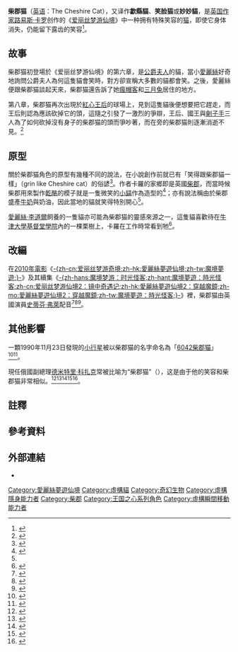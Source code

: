 {{NoteTA
|G1=Show
}}
{{expand|time=2014-09-18T08:21:46+00:00}}
{{Infobox character
| name        = 柴郡猫<br>（Cheshire Cat）
| series      = [[愛麗絲夢遊仙境|愛麗絲夢遊仙境]]
| image       = File:Tennel Cheshire proof.png
| caption     = 1866年[[约翰·坦尼尔|约翰·坦尼尔]]画的笑脸猫。
| first       = 《[[爱丽丝梦游仙境|爱丽丝梦游仙境]]》
| creator     = [[路易斯·卡罗|路易斯·卡罗]]
| portrayer   =
| nickname    =
| alias       =
| affiliation = [[公爵夫人_(愛麗絲夢遊仙境)|公爵夫人]]
| species     = [[英国短毛猫|英国短毛猫]]
| gender       = 雄性{{noteTag|紅心女王於書中曾大喊「砍掉'''他'''的頭！」(Off with '''his''' head!)。}}
| nationality = [[仙境_(虛構世界)|仙境]]
}}
'''柴郡猫'''（[[英语|英语]]：The Cheshire Cat），又译作'''歙縣貓'''、'''笑脸猫'''或'''妙妙貓'''，是[[英国|英国]][[作家|作家]][[路易斯·卡罗|路易斯·卡罗]]创作的《[[爱丽丝梦游仙境|爱丽丝梦游仙境]]》中一种拥有特殊笑容的[[猫|猫]]，即使它身体消失，仍能留下露齿的笑容<ref>{{Cite news|url=http://www.alice-in-wonderland.net/resources/analysis/character-descriptions/cheshire-cat/|title=Cheshire Cat|newspaper=Alice-in-Wonderland.net|accessdate=2018-05-15|language=en-US|archive-date=2021-01-24|archive-url=https://web.archive.org/web/20210124144846/https://www.alice-in-wonderland.net/resources/analysis/character-descriptions/cheshire-cat/|dead-url=no}}</ref>。

==故事==

柴郡猫初登場於《爱丽丝梦游仙境》的第六章，是[[公爵夫人_(愛麗絲夢遊仙境)|公爵夫人]]的貓，當小[[愛麗絲·金斯利|愛麗絲]]好奇地詢問公爵夫人為何這隻貓會笑時，對方卻宣稱大多數的貓都會笑。之後，愛麗絲便跟柴郡猫談起天來，柴郡猫還告訴了她[[瘋帽客_(愛麗絲夢遊仙境)|瘋帽客]]和[[三月兔_(愛麗絲夢遊仙境)|三月兔]]居住的地方。

第八章，柴郡猫再次出現於[[紅心王后|紅心王后]]的球場上，{{le|紅心國王|King of Hearts (Alice's Adventures in Wonderland)}}見到這隻貓後便想要把它趕走，而王后則認為應該砍掉它的頭，這隨之引發了一激烈的爭辯，王后、國王與[[劊子手|劊子手]]三人為了如何砍掉沒有身子的柴郡猫的頭而爭吵著，而在旁的柴郡猫則逐漸消逝不見。<ref>{{Cite book|title=愛麗絲漫遊奇境記|last=卡羅爾|publisher=連環畫出版社|year=2006年6月|isbn=7-5056-0600-X|location=北京}}</ref>

==原型==
關於柴郡猫角色的原型有幾種不同的說法，在小說創作前就已有「笑得跟柴郡貓一樣」（grin like Cheshire cat）的俗諺<ref name=":0">{{Cite news|url=https://www.thenewslens.com/article/45689|title=《愛麗絲夢遊仙境》極富魅力的角色們，可能的現實人物原型是誰？|date=2016-08-04|newspaper=The News Lens 關鍵評論網|accessdate=2018-05-15|language=zh-TW|archive-date=2018-07-03|archive-url=https://web.archive.org/web/20180703050742/https://www.thenewslens.com/article/45689|dead-url=no}}</ref>。作者卡羅的家鄉即是英國[[柴郡|柴郡]]，而當時候柴郡用來製作[[乾酪|乾酪]]的模子就是一隻微笑的[[小貓|小貓]]作為造型的<ref>{{Cite book|title=100隻傳說中的貓|last=斯蒂芬·薩爾維亞蒂|publisher=晨星|year=2006年4月|isbn=986-177-003-8|location=臺中|pages=100}}</ref>；亦有說法稱由於柴郡盛產[[牛奶|牛奶]]與奶油，因此當地的貓就笑得特別開心<ref name=":0" />。

[[愛麗絲·李道爾|愛麗絲·李道爾]]飼養的一隻貓亦可能為柴郡猫的靈感來源之一，這隻貓喜歡待在[[牛津大學|牛津大學]][[牛津大学基督堂学院|基督堂學院]]內的一棵栗樹上，卡羅在工作時常看到牠<ref name="幸佳慧">{{Cite book|title=掉進兔子洞：幸佳慧帶路，跟著經典童書游英國|last=幸佳慧|publisher=天下|year=2012年8月|isbn=978-986-241-578-8|location=臺北}}</ref>{{Rp|28}}。

== 改編 ==
在[[2010年電影|2010年電影]]《[[魔境夢遊|-{zh-cn:爱丽丝梦游奇境;zh-hk:愛麗絲夢遊仙境;zh-tw:魔境夢遊;}-]]》及其續集《[[魔境夢遊：時光怪客|-{zh-hans:魔境梦游：时光怪客;zh-hant:魔境夢遊：時光怪客;zh-cn:爱丽丝梦游仙境2：镜中奇遇记;zh-hk:愛麗絲夢遊仙境2：穿越魔鏡;zh-mo:愛麗絲夢遊仙境2：穿越魔鏡;zh-tw:魔境夢遊：時光怪客;}-]]》裡，柴郡猫由英國演員[[史蒂芬·弗萊|史蒂芬·弗萊]]配音<ref>{{Cite web|url=http://www.imdb.com/character/ch0012248|title=The Cheshire Cat (Character)|accessdate=2018-05-29|publisher=IMDB|archiveurl=https://web.archive.org/web/20170409025406/http://www.imdb.com/character/ch0012248|archivedate=2017-04-09}}</ref><ref>{{Cite news|url=http://herocomplex.latimes.com/uncategorized/tim-burton-says-hello-kitty-cheshire-cat-taps-into-my-hatred-of-cats/|title=Tim Burton says hello kitty: ‘The Cheshire Cat taps into…my hatred of cats’|date=2010-02-16|newspaper=Los Angeles Times|accessdate=2018-05-29|language=en-US|archive-date=2018-09-30|archive-url=https://web.archive.org/web/20180930193419/http://herocomplex.latimes.com/uncategorized/tim-burton-says-hello-kitty-cheshire-cat-taps-into-my-hatred-of-cats/|dead-url=no}}</ref><ref>{{Cite news|url=https://www.dailymail.co.uk/tvshowbiz/article-1252091/Alices-weird-wonderland-Why-scenes-row-Tim-Burtons-fantastical-film-disappear-cinemas-fast-Cheshire-Cat.html|title=Alice's very weird wonderland: Why a behind-the-scenes row might see Tim Burton's most fantastical film yet disappear from cinemas as fast as the Cheshire Cat|date=2010-02-20|newspaper=Mail Online|accessdate=2018-10-07|archive-date=2021-02-27|archive-url=https://web.archive.org/web/20210227004021/https://www.dailymail.co.uk/tvshowbiz/article-1252091/Alices-weird-wonderland-Why-scenes-row-Tim-Burtons-fantastical-film-disappear-cinemas-fast-Cheshire-Cat.html|dead-url=no}}</ref>。

==其他影響==
一顆1990年11月23日發現的[[小行星|小行星]]被以柴郡猫的名字命名為「[[小行星6042|6042柴郡猫]]」<ref>{{Cite web|url=http://www.minorplanetcenter.net/db_search/show_object?object_id=6042|title=(6042) Cheshirecat = 1990 WW2|accessdate=2018-10-07|publisher=[[小行星中心|小行星中心]]|language=en|archive-date=2016-03-03|archive-url=https://web.archive.org/web/20160303205252/http://www.minorplanetcenter.net/db_search/show_object?object_id=6042|dead-url=no}}</ref><ref>{{Cite book|url=https://link.springer.com/referenceworkentry/10.1007/978-3-540-29925-7_5607|title=Dictionary of Minor Planet Names|date=2003|publisher=Springer Berlin Heidelberg|isbn=9783540002383|location=Berlin, Heidelberg|pages=505–505|language=en|chapter=(6042) Cheshirecat|doi=10.1007/978-3-540-29925-7_5607|access-date=2018-10-07|archive-date=2019-05-31|archive-url=https://web.archive.org/web/20190531001815/https://link.springer.com/referenceworkentry/10.1007/978-3-540-29925-7_5607|dead-url=no}}</ref>。

現任俄國副總理[[德米特里·科扎克|德米特里·科扎克]]常被比喻为“柴郡猫”（{{lang-ru|Чеширский кот}}），这是由于他的笑容和柴郡猫非常相似。<ref name=CheshireCatVlast>{{cite news | last = Работнова | first = Виктория владимировна | title = В ПИТЕРЕ ЕГО СРАВНИВАЛИ С ЧЕШИРСКИМ КОТОМ: Казалось, улыбка Дмитрия Козака оставалась висеть в воздухе даже после того, как ее хозяин уже попрощался и убежал | language = ru | url = http://2003.novayagazeta.ru/nomer/2003/84n/n84n-s05.shtml | newspaper = [[新报_(俄罗斯)|Novaya Gazeta]] | location = Moscow | date = 2003-11-10 | accessdate = 2016-03-26 | archive-url = https://web.archive.org/web/20170124040051/http://2003.novayagazeta.ru/nomer/2003/84n/n84n-s05.shtml | archive-date = 2017-01-24 | dead-url = yes }}</ref><ref name=PerebezhchikKozak>{{cite web | title = Козак Дмитрий Николаевич | url = http://perebezhchik.ru/person/kozak-dmitriy-nikolaevich/ | language = ru | publisher = perebezhchik.ru | accessdate = 2016-03-26 | archive-date = 2016-04-11 | archive-url = https://web.archive.org/web/20160411023734/http://perebezhchik.ru/person/kozak-dmitriy-nikolaevich/ | dead-url = no }}</ref><ref name=KompromatPutinPower>{{cite web | last = Илья | first = Булавинов | title = Колода РФ. "Питерские" (трефы) | url = http://www.compromat.ru/page_13970.htm | language = ru | publisher = compromat.ru | accessdate = 2016-03-26 | archive-date = 2016-04-07 | archive-url = https://web.archive.org/web/20160407180349/http://www.compromat.ru/page_13970.htm | dead-url = no }}</ref><ref name=KommersantBulavinov>{{cite news | last = Булавинов | first = Илья | title = Колода Российской Федерации | url = http://www.kommersant.ru/doc/432263 | language = ru | newspaper = [[生意人报|Kommersant]] | date = 2003-01-12 | accessdate = 2016-03-26 | archive-date = 2016-04-06 | archive-url = https://web.archive.org/web/20160406195548/http://www.kommersant.ru/doc/432263 | dead-url = no }}</ref><ref name=NewsRuKozakPutin>{{cite news | title = "Вертикаль власти" становится тверже: Путин и Козак будут выявлять неугодных губернаторов, составляя рейтинг | url = http://www.newsru.com/russia/11apr2008/vertical.html | language = ru | publisher = NEWSru | location = Moscow | date = 2008-04-11 | accessdate = 2016-03-26 | archive-date = 2016-04-08 | archive-url = https://web.archive.org/web/20160408045625/http://www.newsru.com/russia/11apr2008/vertical.html | dead-url = no }}</ref>。

==註釋==
{{NoteFoot}}
==參考資料==
{{Reflist|2}}

==外部連結==
{{Commons category|Cheshire Cat}}
* {{Imdb character|0012248}}{{en}}

{{愛麗絲夢遊仙境}}
{{Portal bar|貓|小說|英國|border=no}}

{{DEFAULTSORT:Cheshire Cat}}
[[Category:愛麗絲夢遊仙境|Category:愛麗絲夢遊仙境]]
[[Category:虛構貓|Category:虛構貓]]
[[Category:奇幻生物|Category:奇幻生物]]
[[Category:虛構隱身能力者|Category:虛構隱身能力者]]
[[Category:柴郡|Category:柴郡]]
[[Category:王国之心系列角色|Category:王国之心系列角色]]
[[Category:虛構瞬間移動能力者|Category:虛構瞬間移動能力者]]